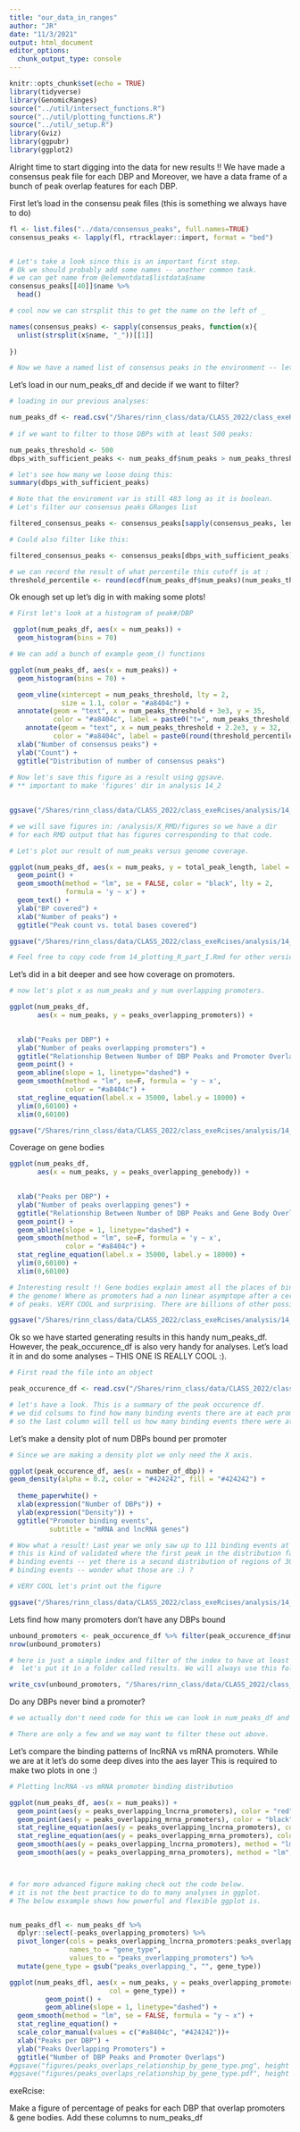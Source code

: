 ```yaml
---
title: "our_data_in_ranges"
author: "JR"
date: "11/3/2021"
output: html_document
editor_options: 
  chunk_output_type: console
---
```


```r
knitr::opts_chunk$set(echo = TRUE)
library(tidyverse)
library(GenomicRanges)
source("../util/intersect_functions.R")
source("../util/plotting_functions.R")
source("../util/_setup.R")
library(Gviz)
library(ggpubr)
library(ggplot2)
```


Alright time to start digging into the data for new results !!
We have made a consensus peak file for each DBP and 
Moreover, we have a data frame of a bunch of peak overlap features for each DBP.

First let's load in the consensu peak files (this is something we always have to do)
```r

fl <- list.files("../data/consensus_peaks", full.names=TRUE)
consensus_peaks <- lapply(fl, rtracklayer::import, format = "bed")


# Let's take a look since this is an important first step.
# Ok we should probably add some names -- another common task.
# we can get name from @elementdata$listdata$name
consensus_peaks[[40]]$name %>%
  head()

# cool now we can strsplit this to get the name on the left of _

names(consensus_peaks) <- sapply(consensus_peaks, function(x){
  unlist(strsplit(x$name, "_"))[[1]]
  
})

# Now we have a named list of consensus peaks in the environment -- let's take a look
```


Let's load in our num_peaks_df and decide if we want to filter?
```r

# loading in our previous analyses:

num_peaks_df <- read.csv("/Shares/rinn_class/data/CLASS_2022/class_exeRcises/analysis/13_ChIP_peak_features/num_peaks_df.csv")
  
# if we want to filter to those DBPs with at least 500 peaks:

num_peaks_threshold <- 500
dbps_with_sufficient_peaks <- num_peaks_df$num_peaks > num_peaks_threshold

# let's see how many we loose doing this:
summary(dbps_with_sufficient_peaks)

# Note that the enviroment var is still 483 long as it is boolean.
# Let's filter our consensus peaks GRanges list

filtered_consensus_peaks <- consensus_peaks[sapply(consensus_peaks, length) > num_peaks_threshold]

# Could also filter like this:

filtered_consensus_peaks <- consensus_peaks[dbps_with_sufficient_peaks]

# we can record the result of what percentile this cutoff is at :
threshold_percentile <- round(ecdf(num_peaks_df$num_peaks)(num_peaks_threshold)*100,1)

```

Ok enough set up let's dig in with making some plots!

```r

# First let's look at a histogram of peak#/DBP

 ggplot(num_peaks_df, aes(x = num_peaks)) + 
  geom_histogram(bins = 70)

# We can add a bunch of example geom_() functions

ggplot(num_peaks_df, aes(x = num_peaks)) + 
  geom_histogram(bins = 70) +

  geom_vline(xintercept = num_peaks_threshold, lty = 2,
             size = 1.1, color = "#a8404c") +
  annotate(geom = "text", x = num_peaks_threshold + 3e3, y = 35, 
           color = "#a8404c", label = paste0("t=", num_peaks_threshold)) +
    annotate(geom = "text", x = num_peaks_threshold + 2.2e3, y = 32, 
           color = "#a8404c", label = paste0(round(threshold_percentile,0), "%")) +
  xlab("Number of consensus peaks") +
  ylab("Count") +
  ggtitle("Distribution of number of consensus peaks")
  
# Now let's save this figure as a result using ggsave.
# ** important to make 'figures' dir in analysis 14_2
  

ggsave("/Shares/rinn_class/data/CLASS_2022/class_exeRcises/analysis/14_2_plotting_our_data/figures/consensus_peaks_histogram.pdf")

# we will save figures in: /analysis/X_RMD/figures so we have a dir
# for each RMD output that has figures corresponding to that code.
```




```r

# Let's plot our result of num_peaks versus genome coverage.

ggplot(num_peaks_df, aes(x = num_peaks, y = total_peak_length, label = dbp)) +
  geom_point() + 
  geom_smooth(method = "lm", se = FALSE, color = "black", lty = 2,
              formula = 'y ~ x') +
  geom_text() +
  ylab("BP covered") +
  xlab("Number of peaks") +
  ggtitle("Peak count vs. total bases covered")

ggsave("/Shares/rinn_class/data/CLASS_2022/class_exeRcises/analysis/14_2_plotting_our_data/figures/peak_num_vs_coverage.pdf")

# Feel free to copy code from 14_plotting_R_part_I.Rmd for other versions of this figure.

```


Let's did in a bit deeper and see how coverage on promoters.
```r
# now let's plot x as num_peaks and y num overlapping promoters.

ggplot(num_peaks_df,
       aes(x = num_peaks, y = peaks_overlapping_promoters)) +
  

  xlab("Peaks per DBP") +
  ylab("Number of peaks overlapping promoters") +
  ggtitle("Relationship Between Number of DBP Peaks and Promoter Overlaps")+
  geom_point() +
  geom_abline(slope = 1, linetype="dashed") +
  geom_smooth(method = "lm", se=F, formula = 'y ~ x',
              color = "#a8404c") +
  stat_regline_equation(label.x = 35000, label.y = 18000) +
  ylim(0,60100) +
  xlim(0,60100)

ggsave("/Shares/rinn_class/data/CLASS_2022/class_exeRcises/analysis/14_2_plotting_our_data/figures/3_peak_num_vs_promoter_coverage.pdf")
```


Coverage on gene bodies
```r


ggplot(num_peaks_df,
       aes(x = num_peaks, y = peaks_overlapping_genebody)) +
  

  xlab("Peaks per DBP") +
  ylab("Number of peaks overlapping genes") +
  ggtitle("Relationship Between Number of DBP Peaks and Gene Body Overlaps")+
  geom_point() +
  geom_abline(slope = 1, linetype="dashed") +
  geom_smooth(method = "lm", se=F, formula = 'y ~ x',
              color = "#a8404c") +
  stat_regline_equation(label.x = 35000, label.y = 18000) +
  ylim(0,60100) +
  xlim(0,60100)

# Interesting result !! Gene bodies explain amost all the places of binding in 
# the genome! Where as promoters had a non linear asymptope after a certain number 
# of peaks. VERY COOL and surprising. There are billions of other possible binding sites!

ggsave("/Shares/rinn_class/data/CLASS_2022/class_exeRcises/analysis/14_2_plotting_our_data/figures/4_peak_num_vs_gene_body_coverage.pdf")
```

Ok so we have started generating results in this handy num_peaks_df. 
However, the peak_occurence_df is also very handy for analyses.
Let's load it in and do some analyses -- THIS ONE IS REALLY COOL :).

```r

# First read the file into an object

peak_occurence_df <- read.csv("/Shares/rinn_class/data/CLASS_2022/class_exeRcises/analysis/13_ChIP_peak_features/peak_occurence_dataframe.csv")

# let's have a look. This is a summary of the peak occurence df.
# we did colsums to find how many binding events there are at each promoter
# so the last column will tell us how many binding events there were at a given promoter. 

```


Let's make a density plot of num DBPs bound per promoter
```r

# Since we are making a density plot we only need the X axis.

ggplot(peak_occurence_df, aes(x = number_of_dbp)) +
geom_density(alpha = 0.2, color = "#424242", fill = "#424242") +
  
  theme_paperwhite() +
  xlab(expression("Number of DBPs")) +
  ylab(expression("Density")) +
  ggtitle("Promoter binding events",
          subtitle = "mRNA and lncRNA genes") 

# Wow what a result! Last year we only saw up to 111 binding events at a promoter
# this is kind of validated where the first peak in the distribution falls at 100
# binding events -- yet there is a second distribution of regions of 300 or more 
# binding events -- wonder what those are :) ?

# VERY COOL let's print out the figure

ggsave("/Shares/rinn_class/data/CLASS_2022/class_exeRcises/analysis/14_2_plotting_our_data/figures/5_num_binding_events_per_promoter.pdf")

```


Lets find how many promoters don't have any DBPs bound

```r

unbound_promoters <- peak_occurence_df %>% filter(peak_occurence_df$number_of_dbp < 1)
nrow(unbound_promoters)

# here is just a simple index and filter of the index to have at least 1 dbp bound.
#  let's put it in a folder called results. We will always use this folder structure

write_csv(unbound_promoters, "/Shares/rinn_class/data/CLASS_2022/class_exeRcises/analysis/14_2_plotting_our_data/results/unbound_promoters.csv")
```


Do any DBPs never bind a promoter?
```r

# we actually don't need code for this we can look in num_peaks_df and sort :)

# There are only a few and we may want to filter these out above.
```

Let's compare the binding patterns of lncRNA vs mRNA promoters.
While we are at it let's do some deep dives into the aes layer
This is required to make two plots in one :)

```r

# Plotting lncRNA -vs mRNA promoter binding distribution

ggplot(num_peaks_df, aes(x = num_peaks)) +
  geom_point(aes(y = peaks_overlapping_lncrna_promoters), color = "red") +
  geom_point(aes(y = peaks_overlapping_mrna_promoters), color = "black") +
  stat_regline_equation(aes(y = peaks_overlapping_lncrna_promoters), color = "red") +
  stat_regline_equation(aes(y = peaks_overlapping_mrna_promoters), color = "black", label.y = 20000) +
  geom_smooth(aes(y = peaks_overlapping_lncrna_promoters), method = "lm", se = FALSE, formula = "y ~ x") +
  geom_smooth(aes(y = peaks_overlapping_mrna_promoters), method = "lm", se = FALSE, formula = "y ~ x")



# for more advanced figure making check out the code below.
# it is not the best practice to do to many analyses in ggplot.
# The below esxample shows how powerful and flexible ggplot is.


num_peaks_dfl <- num_peaks_df %>%
  dplyr::select(-peaks_overlapping_promoters) %>%
  pivot_longer(cols = peaks_overlapping_lncrna_promoters:peaks_overlapping_mrna_promoters,
               names_to = "gene_type",
               values_to = "peaks_overlapping_promoters") %>%
  mutate(gene_type = gsub("peaks_overlapping_", "", gene_type))

ggplot(num_peaks_dfl, aes(x = num_peaks, y = peaks_overlapping_promoters, 
                         col = gene_type)) +
         geom_point() +
         geom_abline(slope = 1, linetype="dashed") +
  geom_smooth(method = "lm", se = FALSE, formula = "y ~ x") +
  stat_regline_equation() +
  scale_color_manual(values = c("#a8404c", "#424242"))+
  xlab("Peaks per DBP") +
  ylab("Peaks Overlapping Promoters") +
  ggtitle("Number of DBP Peaks and Promoter Overlaps")
#ggsave("figures/peaks_overlaps_relationship_by_gene_type.png", height = 5, width = 8)
#ggsave("figures/peaks_overlaps_relationship_by_gene_type.pdf", height = 5, width = 8)
``` 


exeRcise:

Make a figure of percentage of peaks for each DBP that overlap promoters & gene bodies.
Add these columns to num_peaks_df